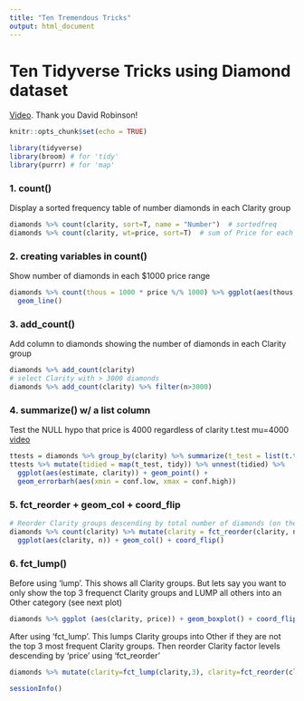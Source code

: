 ---
title: "Ten Tremendous Tricks"
output: html_document
---

# Ten Tidyverse Tricks using Diamond dataset
[Video](https://www.youtube.com/watch?v=NDHSBUN_rVU). Thank you David Robinson!

```{r setup, include=FALSE}
knitr::opts_chunk$set(echo = TRUE)
```

```{r loadlibrary, warning=FALSE}
library(tidyverse)
library(broom) # for 'tidy'
library(purrr) # for 'map'
```

### 1. count()
Display a sorted frequency table of number diamonds in each Clarity group

```{r count}
diamonds %>% count(clarity, sort=T, name = "Number")  # sortedfreq
diamonds %>% count(clarity, wt=price, sort=T)  # sum of Price for each Clarity group
```

### 2. creating variables in count()
Show number of diamonds in each $1000 price range

```{r createvarscount}
diamonds %>% count(thous = 1000 * price %/% 1000) %>% ggplot(aes(thous, n)) +
  geom_line()
```

### 3. add_count()
Add column to diamonds showing the number of diamonds in each Clarity group

```{r addcount}
diamonds %>% add_count(clarity)
# select Clarity with > 3000 diamonds
diamonds %>% add_count(clarity) %>% filter(n>3000)
```

### 4. summarize() w/ a list column
Test the NULL hypo that price is 4000 regardless of clarity  t.test mu=4000 [video](https://youtu.be/NDHSBUN_rVU?t=576)

```{r summarizeListColumn}
ttests = diamonds %>% group_by(clarity) %>% summarize(t_test = list(t.test(price, mu=4000)))
ttests %>% mutate(tidied = map(t_test, tidy)) %>% unnest(tidied) %>%
  ggplot(aes(estimate, clarity)) + geom_point() +
  geom_errorbarh(aes(xmin = conf.low, xmax = conf.high))
```

### 5. fct_reorder + geom_col + coord_flip

```{r}
# Reorder Clarity groups descending by total number of diamonds (on the fly!)
diamonds %>% count(clarity) %>% mutate(clarity = fct_reorder(clarity, n)) %>% 
  ggplot(aes(clarity, n)) + geom_col() + coord_flip()
```

### 6. fct_lump()
Before using 'lump'. This shows all Clarity groups. But lets say you want to only show the top 3 frequenct Clarity groups and LUMP all others into an Other category (see next plot) 
```{r}
diamonds %>% ggplot (aes(clarity, price)) + geom_boxplot() + coord_flip()
```

After using 'fct_lump'. This lumps Clarity groups into Other if they are not the top 3 most frequent Clarity groups. Then reorder Clarity factor levels descending by 'price' using 'fct_reorder'
```{r}
diamonds %>% mutate(clarity=fct_lump(clarity,3), clarity=fct_reorder(clarity, price)) %>% ggplot (aes(clarity, price)) + geom_boxplot() + coord_flip()
```



```{r sessioninfo}
sessionInfo()
```

